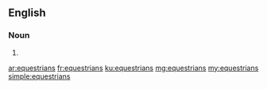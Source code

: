 ==English==

===Noun===
{{head|en|plural}}

# {{plural of|equestrian|lang=en|nocat=1}}

[[ar:equestrians]]
[[fr:equestrians]]
[[ku:equestrians]]
[[mg:equestrians]]
[[my:equestrians]]
[[simple:equestrians]]